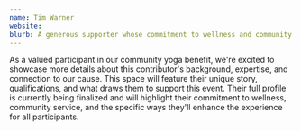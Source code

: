 ```yaml
---
name: Tim Warner
website: 
blurb: A generous supporter whose commitment to wellness and community service makes our benefit event possible. Their partnership exemplifies values of compassion and connection.
---
```


As a valued participant in our community yoga benefit, we're excited to showcase more details about this contributor's background, expertise, and connection to our cause. This space will feature their unique story, qualifications, and what draws them to support this event. Their full profile is currently being finalized and will highlight their commitment to wellness, community service, and the specific ways they'll enhance the experience for all participants.
